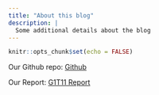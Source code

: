 ```yaml
---
title: "About this blog"
description: |
  Some additional details about the blog
---
```


```r
knitr::opts_chunk$set(echo = FALSE)
```

Our Github repo:
[Github](https://github.com/emocado/smt201)

Our Report:
[G1T11 Report](https://docs.google.com/document/d/1lxkAXrnp_0S8d9ZUaASS8VvPfwavzNMWmezzmD3KNeo/edit?usp=sharing)